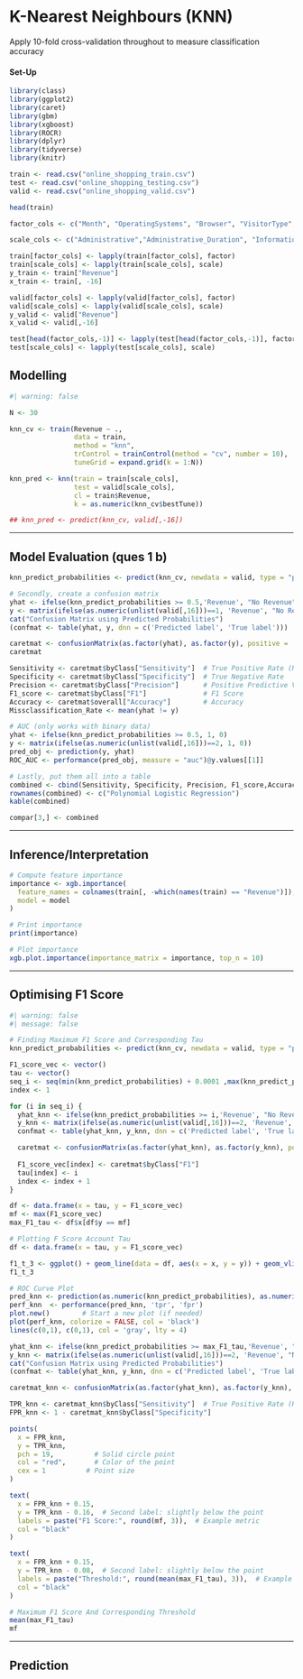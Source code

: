 # K-Nearest Neighbours (KNN)

Apply 10-fold cross-validation throughout to measure classification accuracy

#### Set-Up

```r
library(class)
library(ggplot2)
library(caret)
library(gbm)
library(xgboost)
library(ROCR)
library(dplyr)
library(tidyverse)
library(knitr)

train <- read.csv("online_shopping_train.csv")
test <- read.csv("online_shopping_testing.csv")
valid <- read.csv("online_shopping_valid.csv")

head(train)

factor_cols <- c("Month", "OperatingSystems", "Browser", "VisitorType", "Weekend", "Revenue")

scale_cols <- c("Administrative","Administrative_Duration", "Informational", "Informational_Duration","ProductRelated","SpecialDay", "ProductRelated_Duration","BounceRates", "ExitRates", "PageValues")

train[factor_cols] <- lapply(train[factor_cols], factor)
train[scale_cols] <- lapply(train[scale_cols], scale)
y_train <- train["Revenue"]
x_train <- train[, -16]

valid[factor_cols] <- lapply(valid[factor_cols], factor)
valid[scale_cols] <- lapply(valid[scale_cols], scale)
y_valid <- valid["Revenue"]
x_valid <- valid[,-16]

test[head(factor_cols,-1)] <- lapply(test[head(factor_cols,-1)], factor)
test[scale_cols] <- lapply(test[scale_cols], scale)
```

## Modelling

```r
#| warning: false

N <- 30

knn_cv <- train(Revenue ~ ., 
                data = train,
                method = "knn",
                trControl = trainControl(method = "cv", number = 10),
                tuneGrid = expand.grid(k = 1:N))

knn_pred <- knn(train = train[scale_cols],
                test = valid[scale_cols],
                cl = train$Revenue,
                k = as.numeric(knn_cv$bestTune))

## knn_pred <- predict(knn_cv, valid[,-16])


```

------------------------------------------------------------------------

\newpage

## Model Evaluation (ques 1 b)
```r
knn_predict_probabilities <- predict(knn_cv, newdata = valid, type = "prob")[, "1"]

# Secondly, create a confusion matrix
yhat <- ifelse(knn_predict_probabilities >= 0.5,'Revenue', "No Revenue")
y <- matrix(ifelse(as.numeric(unlist(valid[,16]))==1, 'Revenue', "No Revenue"))
cat("Confusion Matrix using Predicted Probabilities")
(confmat <- table(yhat, y, dnn = c('Predicted label', 'True label')))

caretmat <- confusionMatrix(as.factor(yhat), as.factor(y), positive = 'Revenue')
caretmat 

Sensitivity <- caretmat$byClass["Sensitivity"]  # True Positive Rate (Recall)
Specificity <- caretmat$byClass["Specificity"]  # True Negative Rate
Precision <- caretmat$byClass["Precision"]      # Positive Predictive Value
F1_score <- caretmat$byClass["F1"]              # F1 Score
Accuracy <- caretmat$overall["Accuracy"]        # Accuracy
Missclassification_Rate <- mean(yhat != y)

# AUC (only works with binary data)
yhat <- ifelse(knn_predict_probabilities >= 0.5, 1, 0)
y <- matrix(ifelse(as.numeric(unlist(valid[,16]))==2, 1, 0))
pred_obj <- prediction(y, yhat)
ROC_AUC <- performance(pred_obj, measure = "auc")@y.values[[1]]

# Lastly, put them all into a table
combined <- cbind(Sensitivity, Specificity, Precision, F1_score,Accuracy, Missclassification_Rate, ROC_AUC)
rownames(combined) <- c("Polynomial Logistic Regression")
kable(combined)

compar[3,] <- combined
```

------------------------------------------------------------------------


\newpage

## Inference/Interpretation

```r
# Compute feature importance
importance <- xgb.importance(
  feature_names = colnames(train[, -which(names(train) == "Revenue")]),
  model = model
)

# Print importance
print(importance)

# Plot importance
xgb.plot.importance(importance_matrix = importance, top_n = 10)
```

------------------------------------------------------------------------

\newpage

## Optimising F1 Score

```r
#| warning: false
#| message: false

# Finding Maximum F1 Score and Corresponding Tau
knn_predict_probabilities <- predict(knn_cv, newdata = valid, type = "prob")[, "1"]

F1_score_vec <- vector()
tau <- vector()
seq_i <- seq(min(knn_predict_probabilities) + 0.0001 ,max(knn_predict_probabilities) - 0.0001,length = 1000)
index <- 1

for (i in seq_i) {
  yhat_knn <- ifelse(knn_predict_probabilities >= i,'Revenue', "No Revenue")
  y_knn <- matrix(ifelse(as.numeric(unlist(valid[,16]))==2, 'Revenue', "No Revenue"))
  confmat <- table(yhat_knn, y_knn, dnn = c('Predicted label', 'True label'))

  caretmat <- confusionMatrix(as.factor(yhat_knn), as.factor(y_knn), positive = 'Revenue')
   
  F1_score_vec[index] <- caretmat$byClass["F1"]
  tau[index] <- i
  index <- index + 1
}

df <- data.frame(x = tau, y = F1_score_vec)
mf <- max(F1_score_vec)
max_F1_tau <- df$x[df$y == mf]

# Plotting F Score Account Tau
df <- data.frame(x = tau, y = F1_score_vec)

f1_t_3 <- ggplot() + geom_line(data = df, aes(x = x, y = y)) + geom_vline(xintercept = mean(max_F1_tau), color = "red", linetype = "dashed") + theme_minimal() + labs(x = "Tau", y = "F1 Score", title = "F1 Score Against Different Desician Rule Thresholds (Tau) for a KNN Model")
f1_t_3

# ROC Curve Plot
pred_knn <- prediction(as.numeric(knn_predict_probabilities), as.numeric(valid[,16]))
perf_knn  <- performance(pred_knn, 'tpr', 'fpr')
plot.new()        # Start a new plot (if needed)
plot(perf_knn, colorize = FALSE, col = 'black')
lines(c(0,1), c(0,1), col = 'gray', lty = 4)

yhat_knn <- ifelse(knn_predict_probabilities >= max_F1_tau,'Revenue', "No Revenue")
y_knn <- matrix(ifelse(as.numeric(unlist(valid[,16]))==2, 'Revenue', "No Revenue"))
cat("Confusion Matrix using Predicted Probabilities")
(confmat <- table(yhat_knn, y_knn, dnn = c('Predicted label', 'True label')))

caretmat_knn <- confusionMatrix(as.factor(yhat_knn), as.factor(y_knn), positive = 'Revenue')

TPR_knn <- caretmat_knn$byClass["Sensitivity"]  # True Positive Rate (Recall)
FPR_knn <- 1 - caretmat_knn$byClass["Specificity"]

points(
  x = FPR_knn, 
  y = TPR_knn,
  pch = 19,          # Solid circle point
  col = "red",       # Color of the point
  cex = 1          # Point size
)

text(
  x = FPR_knn + 0.15,
  y = TPR_knn - 0.16,  # Second label: slightly below the point
  labels = paste("F1 Score:", round(mf, 3)),  # Example metric
  col = "black"
)

text(
  x = FPR_knn + 0.15,
  y = TPR_knn - 0.08,  # Second label: slightly below the point
  labels = paste("Threshold:", round(mean(max_F1_tau), 3)),  # Example metric
  col = "black"
)

# Maximum F1 Score And Corresponding Threshold
mean(max_F1_tau)
mf


```
------------------------------------------------------------------------

\newpage

## Prediction

```r

```
